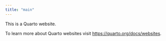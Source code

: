 ```yaml
---
title: "main"
---
```


This is a Quarto website.

To learn more about Quarto websites visit <https://quarto.org/docs/websites>.
